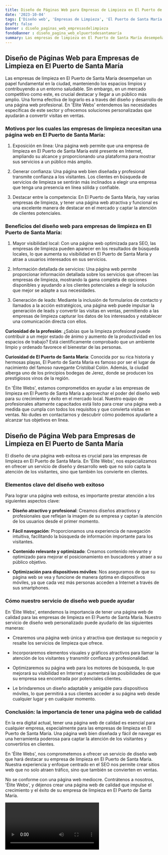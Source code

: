 ```yaml
---
title: Diseño de Páginas Web para Empresas de Limpieza en El Puerto de Santa María
date: '2023-10-04'
tags: ['Diseño web', 'Empresas de Limpieza', 'El Puerto de Santa María']
draft: false
banner : diseño_paginas_web_empresasdelimpieza
fondoBanner : diseño_pagina_web_elpuertodesantamaría
summary: Las empresas de limpieza en El Puerto de Santa María desempeñan un papel fundamental en la ciudad, manteniendo los espacios limpios y contribuyendo a un entorno saludable. Sin embargo, en un mercado competitivo como este, es crucial destacar y llegar a un público más amplio. Una forma efectiva de lograrlo es a través del diseño y desarrollo de una página web profesional. En 'Élite Webs' entendemos las necesidades específicas de este sector y ofrecemos soluciones personalizadas que ayudarán a convertir visitas en ventas.
---
```


## Diseño de Páginas Web para Empresas de Limpieza en El Puerto de Santa María

Las empresas de limpieza en El Puerto de Santa María desempeñan un papel fundamental en la ciudad, manteniendo los espacios limpios y contribuyendo a un entorno saludable. Sin embargo, en un mercado competitivo como este, es crucial destacar y llegar a un público más amplio. Una forma efectiva de lograrlo es a través del diseño y desarrollo de una página web profesional. En 'Élite Webs' entendemos las necesidades específicas de este sector y ofrecemos soluciones personalizadas que ayudarán a convertir visitas en ventas.

### Motivos por los cuales las empresas de limpieza necesitan una página web en El Puerto de Santa María:

1. Exposición en línea: Una página web permite que una empresa de limpieza en El Puerto de Santa María esté presente en Internet, ampliando su alcance y proporcionando una plataforma para mostrar sus servicios a un público más amplio.

2. Generar confianza: Una página web bien diseñada y profesional transmite confianza a los visitantes. Los clientes en búsqueda de servicios de limpieza se sentirán más inclinados a elegir una empresa que tenga una presencia en línea sólida y confiable.

3. Destacar entre la competencia: En El Puerto de Santa María, hay varias empresas de limpieza, y tener una página web atractiva y funcional es una excelente manera de destacar en el mercado y captar la atención de clientes potenciales.

### Beneficios del diseño web para empresas de limpieza en El Puerto de Santa María:

1. Mayor visibilidad local: Con una página web optimizada para SEO, las empresas de limpieza pueden aparecer en los resultados de búsqueda locales, lo que aumenta su visibilidad en El Puerto de Santa María y atrae a usuarios interesados ​​en sus servicios.

2. Información detallada de servicios: Una página web permite proporcionar información detallada sobre los servicios que ofrecen las empresas de limpieza, mostrando la gama completa de opciones disponibles y ayudando a los clientes potenciales a elegir la solución que mejor se adapte a sus necesidades.

3. Generación de leads: Mediante la inclusión de formularios de contacto y llamados a la acción estratégicos, una página web puede impulsar la generación de leads y convertir las visitas en ventas, permitiendo a las empresas de limpieza capturar los datos de los interesados ​​y establecer una comunicación directa con ellos.

**Curiosidad de la profesión**: ¿Sabías que la limpieza profesional puede contribuir a un mejor estado de ánimo y aumento de la productividad en los espacios de trabajo? Está científicamente comprobado que un ambiente limpio y ordenado favorece el bienestar de las personas.

**Curiosidad de El Puerto de Santa María**: Conocida por su rica historia y hermosas playas, El Puerto de Santa María es famoso por ser el lugar de nacimiento del famoso navegante Cristóbal Colón. Además, la ciudad alberga uno de los principios bodegas de Jerez, donde se producen los prestigiosos vinos de la región.

En 'Élite Webs', estamos comprometidos en ayudar a las empresas de limpieza en El Puerto de Santa María a aprovechar el poder del diseño web para su crecimiento y éxito en el mercado local. Nuestro equipo de profesionales altamente capacitados está listo para crear una página web a medida que cumpla con todos los requisitos y que convierta visitas en ventas. No dudes en contactarnos y descubrir cómo podemos ayudarte a alcanzar tus objetivos en línea.

<GifSeo />

<Cta />

## Diseño de Página Web para Empresas de Limpieza en El Puerto de Santa María

El diseño de una página web exitosa es crucial para las empresas de limpieza en El Puerto de Santa María. En 'Élite Webs', nos especializamos en ofrecer un servicio de diseño y desarrollo web que no solo capta la atención de los visitantes, sino que también los convierte en clientes.

### Elementos clave del diseño web exitoso

Para lograr una página web exitosa, es importante prestar atención a los siguientes aspectos clave:

- **Diseño atractivo y profesional**: Creamos diseños atractivos y profesionales que reflejan la imagen de su empresa y captan la atención de los usuarios desde el primer momento.

- **Fácil navegación**: Proporcionamos una experiencia de navegación intuitiva, facilitando la búsqueda de información importante para los visitantes.

- **Contenido relevante y optimizado**: Creamos contenido relevante y optimizado para mejorar el posicionamiento en buscadores y atraer a su público objetivo.

- **Optimización para dispositivos móviles**: Nos aseguramos de que su página web se vea y funcione de manera óptima en dispositivos móviles, ya que cada vez más personas acceden a Internet a través de sus smartphones.

### Cómo nuestro servicio de diseño web puede ayudar

En 'Élite Webs', entendemos la importancia de tener una página web de calidad para las empresas de limpieza en El Puerto de Santa María. Nuestro servicio de diseño web personalizado puede ayudarlo de las siguientes maneras:

- Crearemos una página web única y atractiva que destaque su negocio y resalte los servicios de limpieza que ofrece.

- Incorporaremos elementos visuales y gráficos atractivos para llamar la atención de los visitantes y transmitir confianza y profesionalidad.

- Optimizaremos su página web para los motores de búsqueda, lo que mejorará su visibilidad en Internet y aumentará las posibilidades de que su empresa sea encontrada por potenciales clientes.

- Le brindaremos un diseño adaptable y amigable para dispositivos móviles, lo que permitirá a sus clientes acceder a su página web desde cualquier lugar y en cualquier momento.

### Conclusión: la importancia de tener una página web de calidad

En la era digital actual, tener una página web de calidad es esencial para cualquier empresa, especialmente para las empresas de limpieza en El Puerto de Santa María. Una página web bien diseñada y fácil de navegar es una herramienta poderosa para captar la atención de los visitantes y convertirlos en clientes.

En 'Élite Webs', nos comprometemos a ofrecer un servicio de diseño web que hará destacar su empresa de limpieza en El Puerto de Santa María. Nuestra experiencia y enfoque centrado en el SEO nos permite crear sitios web que no solo atraen tráfico, sino que también se convierten en ventas.

No se conforme con una página web mediocre. Contrátenos a nosotros, 'Élite Webs', y déjenos crear una página web de calidad que impulse el crecimiento y el éxito de su empresa de limpieza en El Puerto de Santa María.

<Video />

<CtaBot job='Empresas de Limpieza' city='El Puerto de Santa María'/>

<Gmaps query='El Puerto de Santa María+españa+maps' />